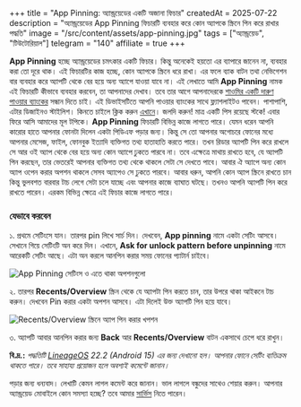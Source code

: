 +++
title = "App Pinning: অ্যান্ড্রয়েডের একটি অজানা ফিচার"
createdAt = 2025-07-22
description = "অ্যান্ড্রয়েডের App Pinning ফিচারটি ব্যবহার করে কোন অ্যাপকে স্ক্রিনে পিন করে রাখার পদ্ধতি"
image = "/src/content/assets/app-pinning.jpg"
tags = ["অ্যান্ড্রয়েড", "টিউটোরিয়াল"]
telegram = "140"
affiliate = true
+++

**App Pinning** হচ্ছে অ্যান্ড্রয়েডের চমৎকার একটি ফিচার। কিন্তু অনেকেই হয়তো এর ব্যাপারে জানেন না, ব্যবহার করা তো দূরে থাক। এই ফিচারটির কাজ হচ্ছে, কোন অ্যাপকে স্ক্রিনে ধরে রাখা। এর ফলে ব্যাক বাটন তথা নেভিগেশন বার ব্যবহার করে অ্যাপটি থেকে বের হয়ে অন্য অ্যাপে যাওয়া যাবে না। এই লেখাতে আমি **App Pinning** নামক এই ফিচারটি কীভাবে ব্যবহার করবেন, তা আপনাদের দেখাব। তবে তার আগে আপনাদেরকে <a id="aff_link" href="https://rkmri.co/elRAlTIe5eEe/" target="_blank_">শাওমির একটি দারুণ পাওয়ার ব্যাংকের</a> সন্ধান দিতে চাই। এই ডিভাইসটিতে আপনি পাওয়ার ব্যাংকের সাথে ফ্ল্যাশলাইটও পাবেন। পাশাপাশি, এটার ডিজাইনও স্টাইলিশ। কিনতে চাইলে ক্লিক করুন <a id="aff_link" href="https://rkmri.co/elRAlTIe5eEe/" target="_blank_">এখানে</a>। জলদি করুন! মাত্র একটি পিস রয়েছে স্টকে! এবার ফিরে আসি আমাদের মূল টপিকে। **App Pinning** ফিচারটি বিভিন্ন কাজে লাগতে পারে। যেমন ধরেন আপনি কারোর হাতে আপনার ফোনটা দিলেন একটা পিডিএফ পড়ার জন্য। কিন্তু সে তো আপনার অগোচরে ফোনের মধ্যে আপনার মেসেজ, ফাইল, ফোনবুক ইত্যাদি ব্যক্তিগত তথ্য হাতাহাতি করতে পারে। তখন রিডার অ্যাপটি পিন করে রাখলে সে আর ওই অ্যাপ থেকে বের হয়ে অন্য কোন অ্যাপে ঢুকতে পারবে না। তবে এক্ষেত্রে মাথায় রাখতে হবে, যে অ্যাপটি পিন করছেন, তার ভেতরেই আপনার ব্যক্তিগত তথ্য থেকে থাকলে সেটা সে দেখতে পাবে। আবার ঐ অ্যাপে অন্য কোন অ্যাপ ওপেন করার অপশন থাকলে সেসব অ্যাপেও সে ঢুকতে পারবে। আবার ধরুন, আপনি কোন অ্যাপ স্ক্রিনে রাখতে চান কিন্তু ভুলবশত বারবার টাচ লেগে সেটা চলে যাচ্ছে এবং আপনার কাজে ব্যাঘাত ঘটছে। তখনও আপনি অ্যাপটি পিন করে রাখতে পারেন। এরকম বিভিন্ন ক্ষেত্রে এই ফিচার কাজে লাগতে পারে।

### যেভাবে করবেন

১. প্রথমে সেটিংসে যান। তারপর pin লিখে সার্চ দিন। দেখবেন, **App pinning** নামে একটা সেটিং আসবে। সেখানে গিয়ে সেটিংটি অন করে দিন। এখানে, **Ask for unlock pattern before unpinning** নামে আরেকটি সেটিং আছে। এটা অন করলে আনপিন করার সময় ফোনের প্যাটার্ন চাইবে।

<Image class="screenshot" src={aps} alt="App Pinning সেটিংস ও এতে থাকা অপশনগুলো" />

২. তারপর **Recents/Overview** স্ক্রিন থেকে যে অ্যাপটা পিন করতে চান, তার উপরে থাকা আইকনে টাচ করুন। দেখবেন Pin করার একটা অপশন আসবে। এটা দিলেই উক্ত অ্যাপটি পিন হয়ে যাবে।

<Image class="screenshot" src={apo} alt="Recents/Overview স্ক্রিনে অ্যাপ পিন করার খপশন" />

৩. অ্যাপটি আবার আনপিন করার জন্য **Back** আর **Recents/Overview** বাটন একসাথে চেপে ধরে রাখুন।

**বি.দ্র.:** *পদ্ধতিটি [LineageOS](https://lineageos.org/) 22.2 (Android 15) এর জন্য দেখানো হল। আপনার ফোনে সেটিং ব্যতিক্রম থাকতে পারে। তবে সাহায্য প্রয়োজন হলে অবশ্যই কমেন্টে জানান।*

পড়ার জন্য ধন্যবাদ। লেখাটি কেমন লাগল কমেন্ট করে জানান। ভাল লাগলে বন্ধুদের সাথেও শেয়ার করুন। আপনার অ্যান্ড্রয়েড মোবাইলে কোন সমস্যা হচ্ছে? তবে আমার [সার্ভিস](/bn/services/) নিতে পারেন।
